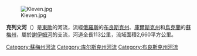 {{Unreferenced|time=2015-09-22T01:24:49+00:00}}
[[Image:Kleven.jpg|right]]

'''克列文河'''（{{lang-uk|Клевень}}）是[[東歐|東歐]]的河流，流經[[俄羅斯|俄羅斯]]的[[布良斯克州|布良斯克州]]、[[庫爾斯克州|庫爾斯克州]]和[[烏克蘭|烏克蘭]]的[[蘇梅州|蘇梅州]]，屬於[[謝伊姆河|謝伊姆河]]的支流，河道全長113公里，流域面積2,660平方公里。

{{DEFAULTSORT:Клевень}}
[[Category:蘇梅州河流|Category:蘇梅州河流]]
[[Category:库尔斯克州河流|Category:库尔斯克州河流]]
[[Category:布良斯克州河流|Category:布良斯克州河流]]

{{Russia-geo-stub}}
{{Ukraine-river-stub}}
